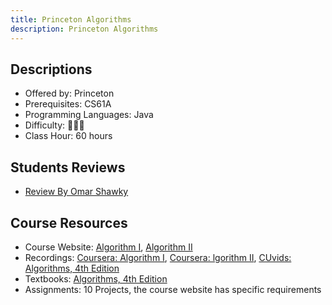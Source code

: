 ```yaml
---
title: Princeton Algorithms
description: Princeton Algorithms
---
```


## Descriptions

- Offered by: Princeton
- Prerequisites: CS61A
- Programming Languages: Java
- Difficulty: 🌟🌟🌟
- Class Hour: 60 hours

## Students Reviews

- [Review By Omar Shawky](./course-princeton-review-omarshawky)

## Course Resources

- Course Website: [Algorithm I](https://www.coursera.org/learn/algorithms-part1), [Algorithm II](https://www.coursera.org/learn/algorithms-part2)
- Recordings: [Coursera: Algorithm I](https://www.coursera.org/learn/algorithms-part1), [Coursera: lgorithm II](https://www.coursera.org/learn/algorithms-part2), [CUvids: Algorithms, 4th Edition](https://cuvids.io/app/course/2/)
- Textbooks: [Algorithms, 4th Edition](https://algs4.cs.princeton.edu/home/)
- Assignments: 10 Projects, the course website has specific requirements
